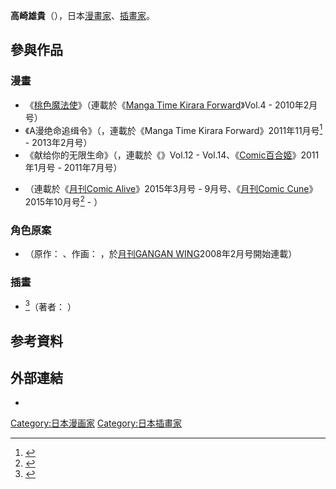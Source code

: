{{Infobox person
| 姓名     = 高崎雄貴
| 圖像     = 
| 圖像替代 = 
| 圖像說明 = 
| 出生名   = 
| 出生日期 = <!-- {{birth date and age|YYYY|MM|DD}}（在世）或{{Birth date|YYYY|MM|DD}}（逝世） -->
| 出生地點 = 
| 逝世日期 = <!-- {{Death date and age|YYYY|MM|DD|YYYY|MM|DD}}（死亡在前，出生在後） -->
| 逝世地點 = 
| 國籍     = 
| 別名     = 
| 職業     =  [[漫畫家|漫畫家]]、[[插畫家|插畫家]]
| 活躍時期 = 
| 知名原因 = 
| 知名作品 = 
}}
'''高崎雄貴'''（{{lang|ja|高崎ゆうき}}），日本[[漫畫家|漫畫家]]、[[插畫家|插畫家]]。

== 參與作品 ==
=== 漫畫 ===
* 《[[桃色魔法使|桃色魔法使]]》（連載於《[[Manga_Time_Kirara_Forward|Manga Time Kirara Forward]]》Vol.4 - 2010年2月号）
* 《A漫绝命追缉令》（{{lang-ja|ハームフル・ビューティフル}}，連載於《Manga Time Kirara Forward》2011年11月号<ref>{{cite web|url=http://books.rakuten.co.jp/rb/11358283/|script-title=ja:まんがタイムきららフォワード 2011年 11月号|publisher=樂天|accessdate=2017年4月7日|language=ja}}</ref> - 2013年2月号）
* 《献给你的无限生命》（{{lang-ja|むげんのみなもに}}，連載於《{{tsl|ja|コミック百合姫S|Comic百合姬S}}》Vol.12 - Vol.14、《[[Comic百合姬|Comic百合姬]]》2011年1月号 - 2011年7月号）
* {{lang|ja|わたしのご主人様は人間じゃない気がする}}（連載於《[[月刊Comic_Alive|月刊Comic Alive]]》2015年3月号 - 9月号、《[[COMIC_CUNE|月刊Comic Cune]]》2015年10月号<ref>{{cite web|url=http://natalie.mu/comic/news/158261|script-title=ja:4コマ誌キューン創刊、なもりポスター付録＆「パンでPeace！」アニメ化|publisher=[[Natalie.mu|Natalie.mu]]|date=2015年8月27日|accessdate=2017年4月5日|language=ja}}</ref> - ）

=== 角色原案 ===
* {{lang|ja|ロールプレイ}}（原作： {{lang|ja|日野イズム}}、作画： {{lang|ja|蓮希ゆき}}，於[[月刊GANGAN_WING|月刊GANGAN WING]]2008年2月号開始連載）

=== 插畫 ===
* {{lang|ja|ロールプレイ}}<ref>{{cite web|url=http://www.e-hon.ne.jp/bec/SA/Detail?refISBN=4757521987|script-title=ja:ロールプレイ|publisher=[[東販|東販]]|accessdate=2017年4月5日|language=ja}}</ref>（著者： {{lang|ja|日野イズム}}）

== 参考資料 ==
{{reflist}}

==外部連結==
*[http://raspberry.jellybean.jp/ {{lang|ja|高崎ゆうきWEB SITE}}]{{ja icon}}

{{DEFAULTSORT:TAKASAKI Yuuki}}
[[Category:日本漫画家|Category:日本漫画家]]
[[Category:日本插畫家|Category:日本插畫家]]